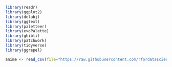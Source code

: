 ```r
library(readr)
library(ggplot2)
library(delabj)
library(ggtext)
library(paletteer)
library(evoPalette)
library(ghibli)
library(patchwork)
library(tidyverse)
library(ggrepel)
```


```r
anime <- read_csv(file="https://raw.githubusercontent.com/rfordatascience/tidytuesday/master/data/2019/2019-04-23/tidy_anime.csv")
```
